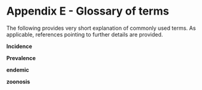 # Appendix E - Glossary of terms {#glossary}

The following provides very short explanation of commonly used terms. As applicable, references pointing to further details are provided.


__Incidence__ 

__Prevalence__

__endemic__

__zoonosis__


